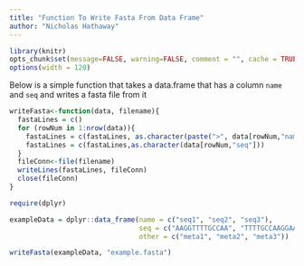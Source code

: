 ```yaml
---
title: "Function To Write Fasta From Data Frame"
author: "Nicholas Hathaway"
---
```


```r
library(knitr)
opts_chunk$set(message=FALSE, warning=FALSE, comment = "", cache = TRUE)
options(width = 120)

```


Below is a simple function that takes a data.frame that has a column `name` and `seq` and writes a fasta file from it


```r
writeFasta<-function(data, filename){
  fastaLines = c()
  for (rowNum in 1:nrow(data)){
    fastaLines = c(fastaLines, as.character(paste(">", data[rowNum,"name"], sep = "")))
    fastaLines = c(fastaLines,as.character(data[rowNum,"seq"]))
  }
  fileConn<-file(filename)
  writeLines(fastaLines, fileConn)
  close(fileConn)
}

```


```r

require(dplyr)

exampleData = dplyr::data_frame(name = c("seq1", "seq2", "seq3"),
                                seq = c("AAGGTTTTGCCAA", "TTTTGCCAAGGAA", "TTTAAGGTGCCAA"), 
                                other = c("meta1", "meta2", "meta3"))

writeFasta(exampleData, "example.fasta")


```

